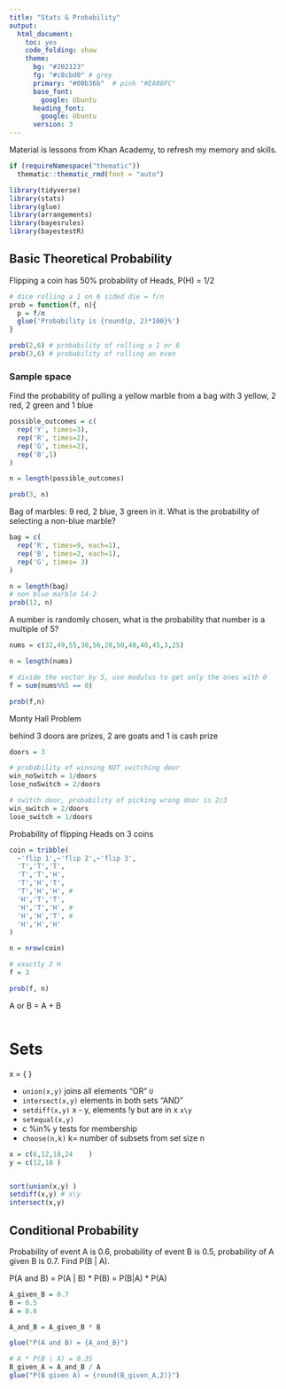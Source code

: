 ```yaml
---
title: "Stats & Probability"
output: 
  html_document:
    toc: yes
    code_folding: show
    theme:
      bg: "#202123"
      fg: "#c8cbd0" # grey
      primary: "#00b36b"  # pink "#EA80FC" 
      base_font:
        google: Ubuntu
      heading_font:
        google: Ubuntu
      version: 3
---
```


Material is lessons from Khan Academy, to refresh my memory and skills.

```r
if (requireNamespace("thematic")) 
  thematic::thematic_rmd(font = "auto")
```

```r
library(tidyverse)
library(stats)
library(glue)
library(arrangements)
library(bayesrules)
library(bayestestR)
```


## Basic Theoretical Probability

Flipping a coin has 50% probability of Heads, P(H) = 1/2

```r
# dice rolling a 1 on 6 sided die = f/n 
prob = function(f, n){
  p = f/n
  glue('Probability is {round(p, 2)*100}%')
}

prob(2,6) # probability of rolling a 1 or 6
prob(3,6) # probability of rolling an even

```

### Sample space

Find the probability of pulling a yellow marble from a bag with 3 yellow,
2 red, 2 green and 1 blue
```r
possible_outcomes = c(
  rep('Y', times=3),
  rep('R', times=2),
  rep('G', times=2),
  rep('B',1)
)

n = length(possible_outcomes)

prob(3, n)
```

Bag of marbles: 9 red, 2 blue, 3 green in it. What is the probability of selecting
a non-blue marble?

```r
bag = c( 
  rep('R', times=9, each=1),
  rep('B', times=2, each=1),
  rep('G', times= 3)
)

n = length(bag)
# non blue marble 14-2
prob(12, n)

```

A number is randomly chosen, what is the probability 
that number is a multiple of 5?

```r
nums = c(32,49,55,30,56,28,50,40,40,45,3,25)

n = length(nums)

# divide the vector by 5, use modulus to get only the ones with 0
f = sum(nums%%5 == 0)

prob(f,n)
```

Monty Hall Problem

behind 3 doors are prizes, 2 are goats and 1 is cash prize

```r
doors = 3

# probability of winning NOT switching door
win_noSwitch = 1/doors
lose_noSwitch = 2/doors

# switch door, probability of picking wrong door is 2/3
win_switch = 2/doors
lose_switch = 1/doors

```


Probability of flipping Heads on 3 coins
```r
coin = tribble(
  ~'flip 1',~'flip 2',~'flip 3',
  'T','T','T',
  'T','T','H',
  'T','H','T',
  'T','H','H', #
  'H','T','T',
  'H','T','H', #
  'H','H','T', #
  'H','H','H'
)

n = nrow(coin)

# exactly 2 H
f = 3

prob(f, n)

```


A or B = A + B



```r

```


# Sets

x = { }

- `union(x,y)` joins all elements  "OR" `U`
- `intersect(x,y)` elements in both sets  "AND"  
- `setdiff(x,y)` x - y, elements !y but are in x `x\y`
- `setequal(x,y)`
- c %in% y  tests for membership
- `choose(n,k)` k= number of subsets from set size n

```r
x = c(6,12,18,24    )
y = c(12,18 )


sort(union(x,y) )
setdiff(x,y) # x\y
intersect(x,y)
```

## Conditional Probability

Probability of event A is 0.6, probability of event B is 0.5, probability
of A given B is 0.7. Find P(B | A).

P(A and B) = P(A | B) * P(B) = P(B|A) * P(A)

```r
A_given_B = 0.7
B = 0.5
A = 0.6

A_and_B = A_given_B * B

glue("P(A and B) = {A_and_B}")

# A * P(B | A) = 0.35
B_given_A = A_and_B / A
glue("P(B given A) = {round(B_given_A,2)}")
```































